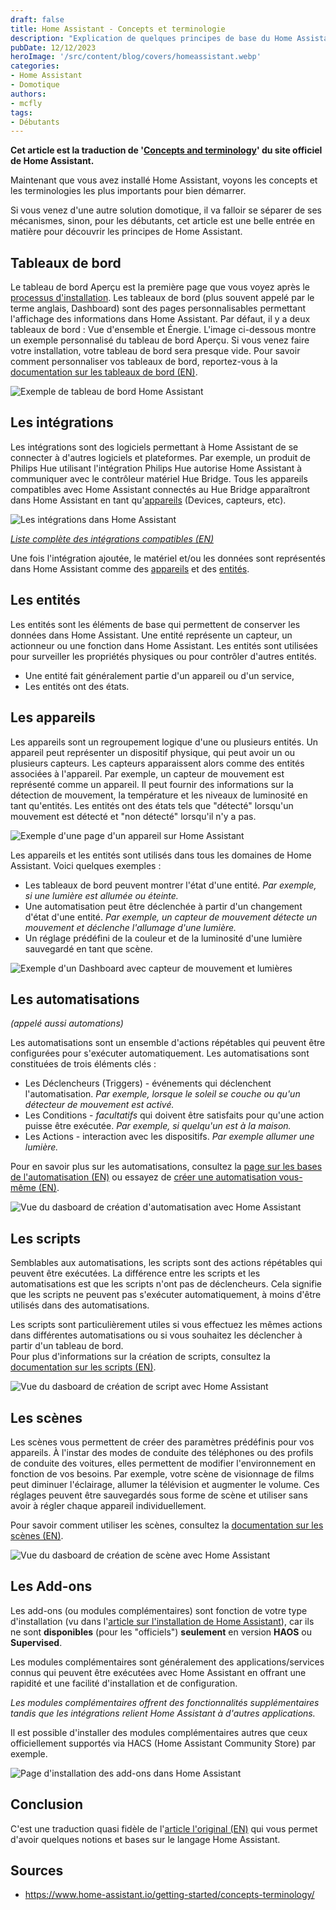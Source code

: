 ```yaml
---
draft: false
title: Home Assistant - Concepts et terminologie
description: "Explication de quelques principes de base du Home Assistant. Cet article est la traduction de 'Concepts and terminology' du site officiel de Home Assistant."
pubDate: 12/12/2023
heroImage: '/src/content/blog/covers/homeassistant.webp'
categories: 
- Home Assistant
- Domotique
authors: 
- mcfly
tags:
- Débutants
---
```


**Cet article est la traduction de '[Concepts and terminology](https://www.home-assistant.io/getting-started/concepts-terminology/)' du site officiel de Home Assistant.**

Maintenant que vous avez installé Home Assistant, voyons les concepts et les terminologies les plus importants pour bien démarrer.

Si vous venez d'une autre solution domotique, il va falloir se séparer de ses mécanismes, sinon, pour les débutants, cet article est une belle entrée en matière pour découvrir les principes de Home Assistant.

## Tableaux de bord

Le tableau de bord Aperçu est la première page que vous voyez après le [processus d'installation](/blog/ha_haos_installation/). Les tableaux de bord (plus souvent appelé par le terme anglais, Dashboard) sont des pages personnalisables permettant l'affichage des informations dans Home Assistant. Par défaut, il y a deux tableaux de bord : Vue d'ensemble et Énergie. L'image ci-dessous montre un exemple personnalisé du tableau de bord Aperçu. Si vous venez faire votre installation, votre tableau de bord sera presque vide. Pour savoir comment personnaliser vos tableaux de bord, reportez-vous à la [documentation sur les tableaux de bord (EN)](https://www.home-assistant.io/dashboards).

![Exemple de tableau de bord Home Assistant](./img/lovelace.png)

## Les intégrations

Les intégrations sont des logiciels permettant à Home Assistant de se connecter à d'autres logiciels et plateformes. Par exemple, un produit de Philips Hue utilisant l'intégration Philips Hue autorise Home Assistant à communiquer avec le contrôleur matériel Hue Bridge. Tous les appareils compatibles avec Home Assistant connectés au Hue Bridge apparaîtront dans Home Assistant en tant qu'[appareils](#les-appareils) (Devices, capteurs, etc).

![Les intégrations dans Home Assistant](./img/integrations-new.png)

*[Liste complète des intégrations compatibles (EN)](https://www.home-assistant.io/integrations)*

Une fois l'intégration ajoutée, le matériel et/ou les données sont représentés dans Home Assistant comme des [appareils](#les-appareils) et des [entités](#les-entités).


## Les entités

Les entités sont les éléments de base qui permettent de conserver les données dans Home Assistant. Une entité représente un capteur, un actionneur ou une fonction dans Home Assistant. Les entités sont utilisées pour surveiller les propriétés physiques ou pour contrôler d'autres entités.
* Une entité fait généralement partie d'un appareil ou d'un service,
* Les entités ont des états.

## Les appareils
Les appareils sont un regroupement logique d'une ou plusieurs entités.
Un appareil peut représenter un dispositif physique, qui peut avoir un ou plusieurs capteurs. Les capteurs apparaissent alors comme des entités associées à l'appareil. 
Par exemple, un capteur de mouvement est représenté comme un appareil. Il peut fournir des informations sur la détection de mouvement, la température et les niveaux de luminosité en tant qu'entités. 
Les entités ont des états tels que "détecté" lorsqu'un mouvement est détecté et "non détecté" lorsqu'il n'y a pas.

![Exemple d'une page d'un appareil sur Home Assistant](./img/home-assistant-device_01.png)

Les appareils et les entités sont utilisés dans tous les domaines de Home Assistant. Voici quelques exemples :

* Les tableaux de bord peuvent montrer l'état d'une entité. *Par exemple, si une lumière est allumée ou éteinte.*
* Une automatisation peut être déclenchée à partir d'un changement d'état d'une entité. *Par exemple, un capteur de mouvement détecte un mouvement et déclenche l'allumage d'une lumière.*
* Un réglage prédéfini de la couleur et de la luminosité d'une lumière sauvegardé en tant que scène.

![Exemple d'un Dashboard avec capteur de mouvement et lumières](./img/home-assistant-device_02.png)

## Les automatisations
*(appelé aussi automations)*

Les automatisations sont un ensemble d'actions répétables qui peuvent être configurées pour s'exécuter automatiquement. Les automatisations sont constituées de trois éléments clés :
* Les Déclencheurs (Triggers) - événements qui déclenchent l'automatisation. *Par exemple, lorsque le soleil se couche ou qu'un détecteur de mouvement est activé.*
* Les Conditions - *facultatifs* qui doivent être satisfaits pour qu'une action puisse être exécutée. *Par exemple, si quelqu'un est à la maison.*
* Les Actions - interaction avec les dispositifs. *Par exemple allumer une lumière.*

Pour en savoir plus sur les automatisations, consultez la [page sur les bases de l'automatisation (EN)](https://www.home-assistant.io/docs/automation/basics/) ou essayez de [créer une automatisation vous-même (EN)](https://www.home-assistant.io/getting-started/automation).

![Vue du dasboard de création d'automatisation avec Home Assistant](./img/automation-editor.png)

## Les scripts

Semblables aux automatisations, les scripts sont des actions répétables qui peuvent être exécutées.
La différence entre les scripts et les automatisations est que les scripts n'ont pas de déclencheurs. Cela signifie que les scripts ne peuvent pas s'exécuter automatiquement, à moins d'être utilisés dans des automatisations.

Les scripts sont particulièrement utiles si vous effectuez les mêmes actions dans différentes automatisations ou si vous souhaitez les déclencher à partir d'un tableau de bord.  
Pour plus d'informations sur la création de scripts, consultez la [documentation sur les scripts (EN)](https://www.home-assistant.io/integrations/script/).

![Vue du dasboard de création de script avec Home Assistant](./img/script_01.png)

## Les scènes

Les scènes vous permettent de créer des paramètres prédéfinis pour vos appareils. À l'instar des modes de conduite des téléphones ou des profils de conduite des voitures, elles permettent de modifier l'environnement en fonction de vos besoins. 
Par exemple, votre scène de visionnage de films peut diminuer l'éclairage, allumer la télévision et augmenter le volume. Ces réglages peuvent être sauvegardés sous forme de scène et utiliser sans avoir à régler chaque appareil individuellement.

Pour savoir comment utiliser les scènes, consultez la [documentation sur les scènes (EN)](https://www.home-assistant.io/integrations/scene/).

![Vue du dasboard de création de scène avec Home Assistant](./img/scene_02.png)

## Les Add-ons

Les add-ons (ou modules complémentaires) sont fonction de votre type d'installation (vu dans l'[article sur l'installation de Home Assistant](/blog/ha_haos_installation)), car ils ne sont **disponibles** (pour les "officiels") **seulement** en version **HAOS** ou **Supervised**. 

Les modules complémentaires sont généralement des applications/services connus qui peuvent être exécutées avec Home Assistant en offrant une rapidité et une facilité d'installation et de configuration. 

*Les modules complémentaires offrent des fonctionnalités supplémentaires tandis que les intégrations relient Home Assistant à d'autres applications.*

Il est possible d'installer des modules complémentaires autres que ceux officiellement supportés via HACS (Home Assistant Community Store) par exemple.

![Page d'installation des add-ons dans Home Assistant](./img/add-ons.png)

## Conclusion

C'est une traduction quasi fidèle de l'[article l'original (EN)](https://www.home-assistant.io/getting-started/concepts-terminology/) qui vous permet d'avoir quelques notions et bases sur le langage Home Assistant.

## Sources
* https://www.home-assistant.io/getting-started/concepts-terminology/